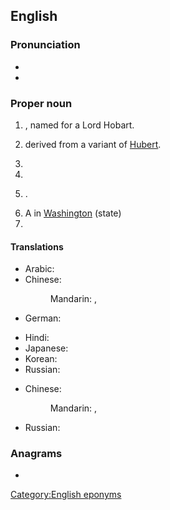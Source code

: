 ==English==
{{wikipedia}}

===Pronunciation===
* {{IPA|en|/ˈhəʊbɑːt/}}
* {{audio|en|En-au-Hobart.oga|Audio (AUS)}}

===Proper noun===
{{en-proper noun}}

# {{place|en|city|, the [[state capital]] of|s/Tasmania|c/Australia}}, named for a Lord Hobart.
# {{surname|en|[[patronymic]] English|from=given names|nodot=1}} derived from a variant of [[Hubert]].
# {{place|en|city|s/Indiana}}
# {{place|en|village|s/New York}}
# {{place|en|city/county seat|co/Kiowa County|s/Oklahoma}}.
# A {{w|census-designated place}} in [[Washington]] (state)
# {{place|en|village|s/Wisconsin}}

====Translations====
{{trans-top|capital of Tasmania}}
* Arabic: {{t|ar|هُوبَارْت|m|tr=hubart}}
* Chinese:
*: Mandarin: {{t|cmn|霍巴特|tr=Huòbātè|sc=Hani}}, {{t+|cmn|荷巴特|tr=Hébātè|sc=Hani}}
* German: {{t|de|Hobart}}
{{trans-mid}}
* Hindi: {{t|hi|होबार्ट}}
* Japanese: {{t|ja|ホバート|tr=Hobāto}}
* Korean: {{t|ko|^호바트}}
* Russian: {{t+|ru|Хо́барт|m}}
{{trans-bottom}}

{{trans-top|surname}}
* Chinese:
*: Mandarin: {{t|cmn|霍巴特|tr=Huòbātè|sc=Hani}}, {{t+|cmn|荷巴特|tr=Hébātè|sc=Hani}}
{{trans-mid}}
* Russian: {{t-needed|ru}}
{{trans-bottom}}

===Anagrams===
* {{anagrams|en|a=abhort|Thabor|athrob|brotha|hotbar}}

[[Category:English eponyms]]